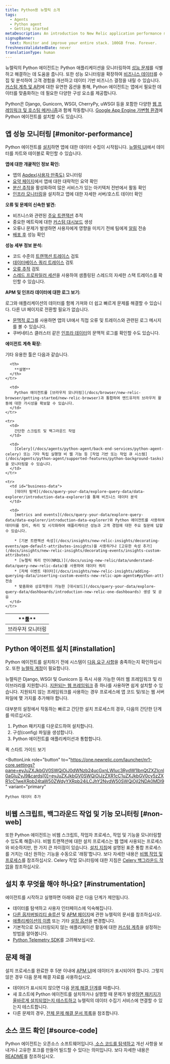 ```yaml
---
title: Python용 뉴렐릭 소개
tags:
  - Agents
  - Python agent
  - Getting started
metaDescription: An introduction to New Relic application performance monitoring (APM) for Python applications.
signupBanner:
  text: Monitor and improve your entire stack. 100GB free. Forever.
freshnessValidatedDate: never
translationType: human
---
```


뉴렐릭의 Python 에이전트는 Python 애플리케이션을 모니터링하여 [성능 문제](#monitor-performance)를 식별하고 해결하는 데 도움을 줍니다. 또한 성능 모니터링을 확장하여 [비즈니스 데이터](#business-data)를 수집 및 분석하여 고객 경험을 개선하고 데이터 기반 비즈니스 결정을 내릴 수 있습니다. [커스텀 계측 및 API](/docs/agents/python-agent/custom-instrumentation/python-custom-instrumentation)에 대한 유연한 옵션을 통해, Python 에이전트는 앱에서 필요한 데이터를 맞춤화하는 데 필요한 다양한 구성 요소를 제공합니다.

Python은 Django, Gunicorn, WSGI, CherryPy, uWSGI 등을 포함한 다양한 [웹 프레임워크 및 호스팅 메커니즘](/docs/agents/python-agent/getting-started/instrumented-python-packages)과 함께 작동합니다. [Google App Engine 가변형 환경](/docs/agents/python-agent/hosting-services/install-new-relic-python-agent-gae-flexible-environment)에 Python 에이전트를 설치할 수도 있습니다.

## 앱 성능 모니터링 [#monitor-performance]

Python 에이전트를 [설치](#installation)하면 앱에 대한 데이터 수집이 시작됩니다. [뉴렐릭 UI](/docs/new-relic-one/use-new-relic-one/get-started/introduction-new-relic-one)에서 데이터를 차트와 테이블로 확인할 수 있습니다.

**앱에 대한 개괄적인 정보 확인:**

* 앱의 [Apdex(사용자 만족도)](/docs/apm/new-relic-apm/apdex/apdex-measuring-user-satisfaction) 모니터링
* [요약 페이지](/docs/apm/applications-menu/monitoring/apm-overview-page)에서 앱에 대한 대략적인 요약 확인
* [분산 추적](/docs/apm/distributed-tracing/getting-started/introduction-distributed-tracing)을 활성화하여 많은 서비스가 있는 아키텍처 전반에서 활동 확인
* [인프라 모니터링](/docs/infrastructure/new-relic-infrastructure/getting-started/introduction-new-relic-infrastructure)을 설치하고 앱에 대한 자세한 서버/호스트 데이터 확인

**오류 및 문제의 신속한 발견:**

* 비즈니스와 관련된 [주요 트랜잭션](/docs/apm/transactions/key-transactions/key-transactions-tracking-important-transactions-or-events) 추적
* 중요한 메트릭에 대한 [커스텀 대시보드](/docs/dashboards/new-relic-dashboards/custom-dashboards/custom-dashboards) 생성
* 오류나 문제가 발생하면 사용자에게 영향을 미치기 전에 팀에게 [알림](/docs/alerts/alert-policies/understanding-alert-policies/alerting-new-relic) 전송
* [배포 후](/docs/apm/applications-menu/events/deployments-page) 성능 확인

**성능 세부 정보 분석:**

* 코드 수준의 [트랜잭션 트레이스](/docs/apm/transactions/transaction-traces/transaction-traces) 검토
* [데이터베이스 쿼리 트레이스](/apm/transactions/transaction-traces/troubleshoot-sql-statements) 검토
* [오류 추적](/docs/apm/applications-menu/events/view-apm-error-analytics) 검토
* [스레드 프로파일러 세션](/docs/apm/applications-menu/events/thread-profiler-tool)을 사용하여 샘플링된 스레드의 자세한 스택 트레이스를 확인할 수 있습니다.

**APM 및 인프라 데이터에 대한 로그 보기:**

로그와 애플리케이션의 데이터를 함께 가져와 더 쉽고 빠르게 문제를 해결할 수 있습니다. 다른 UI 페이지로 전환할 필요가 없습니다.

* [문맥적 로그](/docs/logs/logs-context/configure-logs-context-python/)를 사용하면 앱의 UI에서 직접 오류 및 트레이스와 관련된 로그 메시지를 볼 수 있습니다.
* 쿠버네티스 클러스터 같은 [인프라 데이터](/docs/logs/forward-logs/forward-your-logs-using-infrastructure-agent/)의 문맥적 로그를 확인할 수도 있습니다.

**에이전트 계측 확장:**

기타 유용한 툴은 다음과 같습니다.

<table>
  <thead>
    <tr>
      <th style={{ width: "200px" }}>
        **툴**
      </th>

      <th>
        **설명**
      </th>
    </tr>
  </thead>

  <tbody>
    <tr>
      <td>
        브라우저 모니터링
      </td>

      <td>
        Python 에이전트를 [브라우저 모니터링](/docs/browser/new-relic-browser/getting-started/new-relic-browser)과 통합하여 엔드유저의 브라우저 활동에 대한 가시성을 확보할 수 있습니다.
      </td>
    </tr>

    <tr>
      <td>
        간단한 스크립트 및 백그라운드 작업
      </td>

      <td>
        [Celery](/docs/agents/python-agent/back-end-services/python-agent-celery) 또는 기타 독립 실행형 비 웹 기능 등 [작업 기반 또는 작업 큐 시스템](/docs/agents/python-agent/supported-features/python-background-tasks)을 모니터링할 수 있습니다.
      </td>
    </tr>

    <tr>
      <td id="business-data">
        [데이터 탐색](/docs/query-your-data/explore-query-data/data-explorer/introduction-data-explorer)을 통해 비즈니스 데이터 분석
      </td>

      <td>
        [metrics and events](/docs/query-your-data/explore-query-data/data-explorer/introduction-data-explorer)와 Python 에이전트를 사용하여 데이터를 정리, 쿼리 및 시각화하여 애플리케이션 성능과 고객 경험에 대한 주요 질문에 답할 수 있습니다.

        * [기본 트랜잭션 속성](/docs/insights/new-relic-insights/decorating-events/apm-default-attributes-insights)을 사용하거나 [고유한 속성 추가](/docs/insights/new-relic-insights/decorating-events/insights-custom-attributes)
        * [뉴렐릭 쿼리 언어(NRQL)](/docs/using-new-relic/data/understand-data/query-new-relic-data)를 사용하여 데이터 쿼리
        * [자체 이벤트 데이터](/docs/insights/new-relic-insights/adding-querying-data/inserting-custom-events-new-relic-apm-agents#python-att) 전송
        * 맞춤화와 상호작용이 가능한 [대시보드](/docs/query-your-data/explore-query-data/dashboards/introduction-new-relic-one-dashboards) 생성 및 공유
      </td>
    </tr>
  </tbody>
</table>

## Python 에이전트 설치 [#installation]

Python 에이전트를 설치하기 전에 시스템이 [다음 요구 사항](/docs/agents/python-agent/getting-started/compatibility-requirements-python-agent)을 충족하는지 확인하십시오. 또한 [뉴렐릭 계정](https://newrelic.com/signup)이 필요합니다.

뉴렐릭은 Django, WSGI 및 Gunicorn 등 즉시 사용 가능한 여러 웹 프레임워크 및 라이브러리를 지원합니다. [지원되는 웹 프레임워크](/docs/agents/python-agent/getting-started/instrumented-python-packages) 중 하나를 사용하면 쉽게 설치할 수 있습니다. 지원되지 않는 프레임워크를 사용하는 경우 프로세스에 앱 코드 및/또는 웹 서버 파일에 몇 가지를 추가해야 합니다.

대부분의 설정에서 작동하는 빠르고 간단한 설치 프로세스의 경우, 다음의 간단한 단계를 따르십시오.

1. Python 패키지를 다운로드하여 설치합니다.
2. 구성(config) 파일을 생성합니다.
3. Python 에이전트를 애플리케이션과 통합합니다.

<ButtonGroup>
  <ButtonLink
    role="button"
    to="/docs/agents/python-agent/getting-started/python-agent-quick-start"
    variant="link"
  >
    퀵 스타트 가이드 보기
  </ButtonLink>

  <ButtonLink
    role="button"
    to="https://one.newrelic.com/launcher/nr1-core.settings?pane=eyJuZXJkbGV0SWQiOiJ0dWNzb24ucGxnLWluc3RydW1lbnQtZXZlcnl0aGluZyJ9&cards[0]=eyJuZXJkbGV0SWQiOiJzZXR1cC1uZXJkbGV0cy5zZXR1cC1weXRob24taW50ZWdyYXRpb24iLCJhY2NvdW50SWQiOjI2NDA0MDl9"
    variant="primary"
  >
    Python 데이터 추가
  </ButtonLink>
</ButtonGroup>

## 비웹 스크립트, 백그라운드 작업 및 기능 모니터링 [#non-web]

또한 Python 에이전트는 비웹 스크립트, 작업자 프로세스, 작업 및 기능을 모니터링할 수 있도록 해줍니다. 비웹 트랜잭션에 대한 설치 프로세스는 웹 앱에 사용되는 프로세스와 비슷하지만, 한 가지 큰 차이점이 있습니다. [설치 지침](/docs/agents/python-agent/getting-started/python-agent-quick-start)에 설명된 표준 통합 프로세스를 거치는 대신 원하는 기능을 수동으로 '래핑'합니다. 보다 자세한 내용은 [비웹 작업 및 프로세스](/docs/agents/python-agent/supported-features/python-background-tasks)를 참조하십시오. Celery 작업 모니터링에 대한 지침은 [Celery 백그라운드 작업](/docs/agents/python-agent/back-end-services/python-agent-celery)을 참조하십시오.

## 설치 후 무엇을 해야 하나요? [#instrumentation]

에이전트를 시작하고 실행하면 아래와 같은 다음 단계가 제안됩니다.

* 데이터를 탐색하고 사용자 인터페이스에 익숙해집니다.
* [다른 옵저버빌리티 솔루션](/docs/full-stack-observability/monitor-everything/get-started-new-relic-monitoring-tools/get-started-full-stack-observability) 및 [APM 페이지](/docs/apm)에 관한 뉴렐릭의 문서를 참조하십시오.
* [애플리케이션의 이름](/docs/agents/manage-apm-agents/app-naming/rename-your-application) 또는 기타 [설정 옵션](/docs/agents/python-agent/installation-configuration/python-agent-configuration)을 변경합니다.
* 기본적으로 모니터링되지 않는 애플리케이션 활동에 대한 [커스텀 계측](/docs/agents/python-agent/custom-instrumentation/python-custom-instrumentation)을 설정하는 방법을 알아봅니다.
* [Python Telemetry SDK](/docs/data-ingest-apis/get-data-new-relic/new-relic-sdks/telemetry-sdks-send-custom-telemetry-data-new-relic)를 고려해보십시오.

## 문제 해결

설치 프로세스를 완료한 후 5분 이내에 [APM UI](/docs/apm/applications-menu/monitoring/apm-overview-page)에 데이터가 표시되어야 합니다. 그렇지 않은 경우 다음 문제 해결 자료를 사용하십시오.

* 데이터가 표시되지 않으면 다음 [문제 해결 단계](/docs/agents/python-agent/troubleshooting/no-data-appears-python)를 따릅니다.
* 새 호스트에 Python 에이전트를 설치하거나 실행할 때 문제가 발생[하면 패키지가 올바르게 설치되었는지 테스트하고](/docs/agents/python-agent/installation-configuration/testing-python-agent) 뉴렐릭의 데이터 수집기 서비스에 연결할 수 있는지 테스트합니다.
* 다른 문제의 경우, [전체 문제 해결 문서 목록](/docs/agents/python-agent/troubleshooting/)을 참조합니다.

## 소스 코드 확인 [#source-code]

Python 에이전트는 오픈소스 소프트웨어입니다.[ 소스 코드를 탐색하고](https://github.com/newrelic/newrelic-python-agent) 개선 사항을 보내거나 고유한 포크를 만들어 빌드할 수 있다는 의미입니다. 보다 자세한 내용은 [README](https://github.com/newrelic/newrelic-python-agent/blob/main/README.rst)를 참조하십시오.